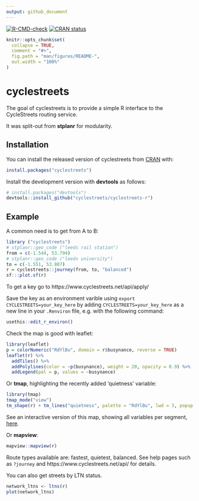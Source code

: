 ```yaml
---
output: github_document
---
```


<!-- badges: start -->
[![R-CMD-check](https://github.com/cyclestreets/cyclestreets-r/workflows/R-CMD-check/badge.svg)](https://github.com/cyclestreets/cyclestreets-r/actions)
[![CRAN status](https://www.r-pkg.org/badges/version/cyclestreets)](https://CRAN.R-project.org/package=cyclestreets)
<!-- badges: end -->
  
  
<!-- README.md is generated from README.Rmd. Please edit that file -->

```r
knitr::opts_chunk$set(
  collapse = TRUE,
  comment = "#>",
  fig.path = "man/figures/README-",
  out.width = "100%"
)
```
# cyclestreets

The goal of cyclestreets is to provide a simple R interface to the CycleStreets routing service.

It was split-out from **stplanr** for modularity.

## Installation

You can install the released version of cyclestreets from [CRAN](https://CRAN.R-project.org) with:

```r
install.packages("cyclestreets")
```

Install the development version with **devtools** as follows:

```r
# install.packages("devtools")
devtools::install_github("cyclestreets/cyclestreets-r")
```

## Example

A common need is to get from A to B:

```r
library ("cyclestreets")
# stplanr::geo_code ("leeds rail station") 
from = c(-1.544, 53.794)
# stplanr::geo_code ("leeds university") 
to = c(-1.551, 53.807)
r = cyclestreets::journey(from, to, "balanced")
sf:::plot.sf(r)
```

To get a key go to https://www.cyclestreets.net/api/apply/

Save the key as an environment varible using `export CYCLESTREETS=your_key_here` by adding `CYCLESTREETS=your_key_here` as a new line in your `.Renviron` file, e.g. with the following command:

```r
usethis::edit_r_environ()
```

Check the map is good with leaflet:

```r
library(leaflet)
p = colorNumeric("RdYlBu", domain = r$busynance, reverse = TRUE)
leaflet(r) %>% 
  addTiles() %>% 
  addPolylines(color = ~p(busynance), weight = 20, opacity = 0.9) %>% 
  addLegend(pal = p, values = ~busynance)
```

Or **tmap**, highlighting the recently added 'quietness' variable:

```r
library(tmap)
tmap_mode("view")
tm_shape(r) + tm_lines("quietness", palette = "RdYlBu", lwd = 3, popup.vars = names(r)[-32])
```

See an interactive version of this map, showing all variables per segment, [here](https://rpubs.com/RobinLovelace/784236).

Or **mapview**:

```r
mapview::mapview(r)
```

Route types available are: fastest, quietest, balanced.
See help pages such as `?journey` and https://www.cyclestreets.net/api/ for details.

You can also get streets by LTN status.

```r
network_ltns <- ltns(r)
plot(network_ltns)
```


